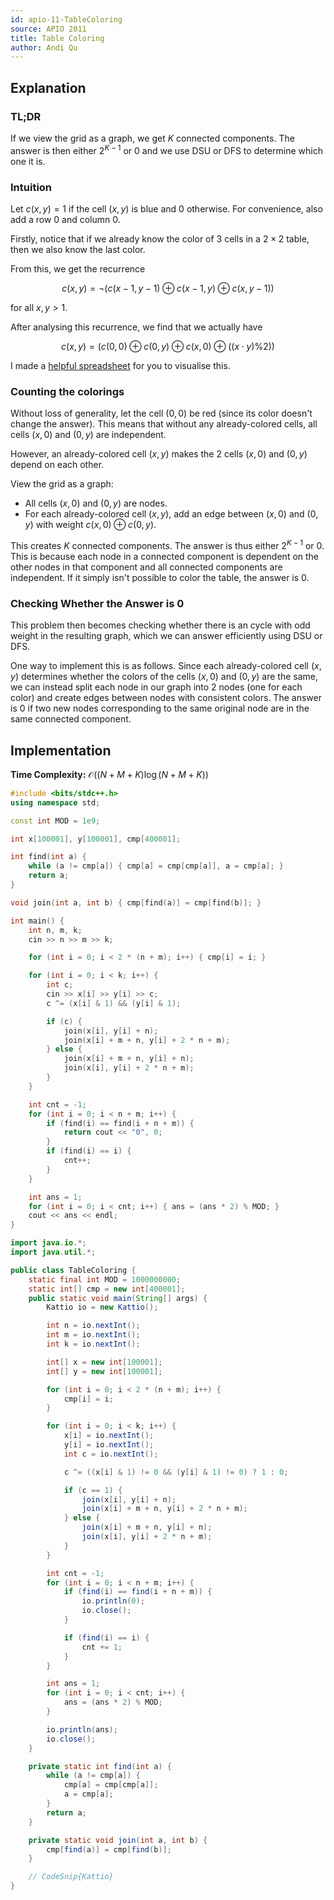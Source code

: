 ```yaml
---
id: apio-11-TableColoring
source: APIO 2011
title: Table Coloring
author: Andi Qu
---
```


## Explanation

### TL;DR

If we view the grid as a graph, we get $K$ connected components. The answer is
then either $2^{K - 1}$ or $0$ and we use DSU or DFS to determine which one it
is.

### Intuition

Let $c(x, y) = 1$ if the cell $(x, y)$ is blue and $0$ otherwise. For
convenience, also add a row 0 and column 0.

Firstly, notice that if we already know the color of 3 cells in a $2 \times 2$
table, then we also know the last color.

From this, we get the recurrence

$$
c(x, y) = \lnot (c(x - 1, y - 1) \oplus c(x - 1, y) \oplus c(x, y - 1))
$$

for all $x, y > 1$.

After analysing this recurrence, we find that we actually have

$$
c(x, y) = (c(0, 0) \oplus c(0, y) \oplus c(x, 0) \oplus ((x \cdot y) \% 2))
$$

I made a
[helpful spreadsheet](https://docs.google.com/spreadsheets/d/1cSNyb3wBq39R2FsSD-kuPpfBsLXCVxSXKsqllo2sUs0/edit?usp=sharing)
for you to visualise this.

### Counting the colorings

Without loss of generality, let the cell $(0, 0)$ be red (since its color
doesn't change the answer). This means that without any already-colored cells,
all cells $(x, 0)$ and $(0, y)$ are independent.

However, an already-colored cell $(x, y)$ makes the 2 cells $(x, 0)$ and
$(0, y)$ depend on each other.

View the grid as a graph:

- All cells $(x, 0)$ and $(0, y)$ are nodes.
- For each already-colored cell $(x, y)$, add an edge between $(x, 0)$ and
  $(0, y)$ with weight $c(x, 0) \oplus c(0, y)$.

This creates $K$ connected components. The answer is thus either $2^{K - 1}$ or
$0$. This is because each node in a connected component is dependent on the
other nodes in that component and all connected components are independent. If
it simply isn't possible to color the table, the answer is $0$.

### Checking Whether the Answer is $0$

This problem then becomes checking whether there is an cycle with odd weight
in the resulting graph, which we can answer efficiently using DSU or DFS.

One way to implement this is as follows. Since each already-colored cell
$(x, y)$ determines whether the colors of the cells $(x, 0)$ and $(0, y)$ are
the same, we can instead split each node in our graph into 2 nodes (one for
each color) and create edges between nodes with consistent colors.
The answer is $0$ if two new nodes corresponding to the same original node
are in the same connected component.

## Implementation

**Time Complexity:** $\mathcal{O}((N+M+K)\log (N+M+K))$

<LanguageSection>
<CPPSection>

```cpp
#include <bits/stdc++.h>
using namespace std;

const int MOD = 1e9;

int x[100001], y[100001], cmp[400001];

int find(int a) {
	while (a != cmp[a]) { cmp[a] = cmp[cmp[a]], a = cmp[a]; }
	return a;
}

void join(int a, int b) { cmp[find(a)] = cmp[find(b)]; }

int main() {
	int n, m, k;
	cin >> n >> m >> k;

	for (int i = 0; i < 2 * (n + m); i++) { cmp[i] = i; }

	for (int i = 0; i < k; i++) {
		int c;
		cin >> x[i] >> y[i] >> c;
		c ^= (x[i] & 1) && (y[i] & 1);

		if (c) {
			join(x[i], y[i] + n);
			join(x[i] + m + n, y[i] + 2 * n + m);
		} else {
			join(x[i] + m + n, y[i] + n);
			join(x[i], y[i] + 2 * n + m);
		}
	}

	int cnt = -1;
	for (int i = 0; i < n + m; i++) {
		if (find(i) == find(i + n + m)) {
			return cout << "0", 0;
		} 
		if (find(i) == i) {
			cnt++;
		} 
	}

	int ans = 1;
	for (int i = 0; i < cnt; i++) { ans = (ans * 2) % MOD; }
	cout << ans << endl;
}
```

</CPPSection>
<JavaSection>

```java
import java.io.*;
import java.util.*;

public class TableColoring {
	static final int MOD = 1000000000;
	static int[] cmp = new int[400001];
	public static void main(String[] args) {
		Kattio io = new Kattio();

		int n = io.nextInt();
		int m = io.nextInt();
		int k = io.nextInt();

		int[] x = new int[100001];
		int[] y = new int[100001];

		for (int i = 0; i < 2 * (n + m); i++) {
			cmp[i] = i;
		}

		for (int i = 0; i < k; i++) {
			x[i] = io.nextInt();
			y[i] = io.nextInt();
			int c = io.nextInt();

			c ^= ((x[i] & 1) != 0 && (y[i] & 1) != 0) ? 1 : 0;

			if (c == 1) {
				join(x[i], y[i] + n);
				join(x[i] + m + n, y[i] + 2 * n + m);
			} else {
				join(x[i] + m + n, y[i] + n);
				join(x[i], y[i] + 2 * n + m);
			}
		}

		int cnt = -1;
		for (int i = 0; i < n + m; i++) {
			if (find(i) == find(i + n + m)) {
				io.println(0);
				io.close();
			}

			if (find(i) == i) {
				cnt += 1;
			}
		}

		int ans = 1;
		for (int i = 0; i < cnt; i++) {
			ans = (ans * 2) % MOD;
		}

		io.println(ans);
		io.close();
	}

	private static int find(int a) {
		while (a != cmp[a]) {
			cmp[a] = cmp[cmp[a]];
			a = cmp[a];
		}
		return a;
	}

	private static void join(int a, int b) {
		cmp[find(a)] = cmp[find(b)];
	}

	// CodeSnip{Kattio}
}
```

</JavaSection>
<PySection>

```py

```

</PySection>
</LanguageSection>
